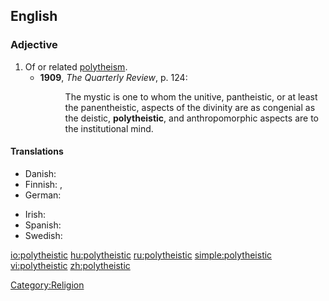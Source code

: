==English==

===Adjective===
{{en-adj}}

# Of or related [[polytheism]].
#* '''1909''', ''The Quarterly Review'', p. 124:
#*: The mystic is one to whom the unitive, pantheistic, or at least the panentheistic, aspects of the divinity are as congenial as the deistic, '''polytheistic''', and anthropomorphic aspects are to the institutional mind.

====Translations====
{{trans-top|of or related polytheism}}
* Danish: {{t-|da|polyteistisk}}
* Finnish: {{t-|fi|polyteistinen}}, {{t-|fi|monijumalainen}}
* German: {{t+|de|polytheistisch}}
{{trans-mid}}
* Irish: {{t|ga|ildiach|xs=Irish}}
* Spanish: {{t+|es|politeísta}}
* Swedish: {{t-|sv|polyteistisk}}
{{trans-bottom}}

[[Category:Religion]]

[[io:polytheistic]]
[[hu:polytheistic]]
[[ru:polytheistic]]
[[simple:polytheistic]]
[[vi:polytheistic]]
[[zh:polytheistic]]